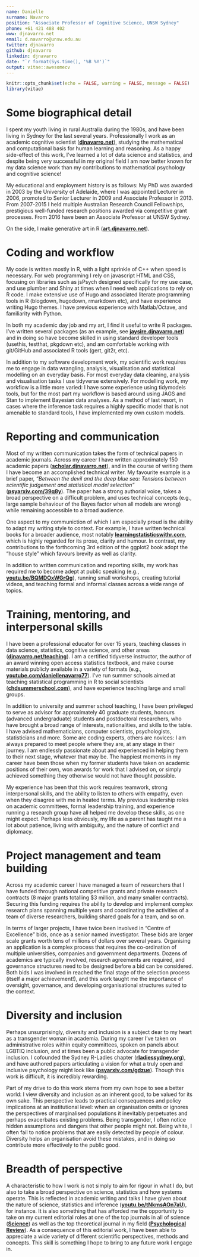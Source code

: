 ```yaml
---
name: Danielle
surname: Navarro
position: "Associate Professor of Cognitive Science, UNSW Sydney"
phone: +61 421 488 402
www: djnavarro.net
email: d.navarro@unsw.edu.au
twitter: djnavarro
github: djnavarro
linkedin: djnavarro
date: "`r format(Sys.time(), '%B %Y')`"
output: vitae::awesomecv
---
```


```r
knitr::opts_chunk$set(echo = FALSE, warning = FALSE, message = FALSE)
library(vitae)
```

# Some biographical detail

I spent my youth living in rural Australia during the 1980s, and have been living in Sydney for the last several years. Professionally I work as an academic cognitive scientist ([**djnavarro.net**](https://djnavarro.net)), studying the mathematical and computational basis for human learning and reasoning. As a happy side-effect of this work, I've learned a lot of data science and statistics, and despite being very successful in my original field I am now better known for my data science work than my contributions to mathematical psychology and cognitive science! 

My educational and employment history is as follows: My PhD was awarded in 2003 by the University of Adelaide, where I was appointed Lecturer in 2006, promoted to Senior Lecturer in 2009 and Associate Professor in 2013. From 2007-2015 I held multiple Australian Research Council Fellowships, prestigious well-funded research positions awarded via competitive grant processes. From 2016 have been an Associate Professor at UNSW Sydney. 

On the side, I make generative art in R ([**art.djnavarro.net**](https://art.djnavarro.net)).

# Coding and workflow

My code is written mostly in R, with a light sprinkle of C++ when speed is necessary. For web programming I rely on javascript HTML and CSS, focusing on libraries such as jsPsych designed specifically for my use case, and use plumber and Shiny at times when I need web applications to rely on R code. I make extensive use of Hugo and associated literate programming tools in R (blogdown, hugodown, rmarkdown etc), and have experience writing Hugo themes. I have previous experience with Matlab/Octave, and familiarity with Python.

In both my academic day job and my art, I find it useful to write R packages. I've written several packages (as an example, see [**jaysire.djnavarro.net**](https://jaysire.djnavarro.net/)) and in doing so have become skilled in using standard developer tools (usethis, testthat, pkgdown etc), and am comfortable working with git/GitHub and associated R tools (gert, git2r, etc). 

In addition to my software development work, my scientific work requires me to engage in data wrangling, analysis, visualisation and statistical modelling on an everyday basis. For most everyday data cleaning, analysis and visualisation tasks I use tidyverse extensively. For modelling work, my workflow is a little more varied: I have some experience using tidymodels tools, but for the most part my workflow is based around using JAGS and Stan to implement Bayesian data analyses. As a method of last resort, in cases where the inference task requires a highly specific model that is not amenable to standard tools, I have implemented my own custom models.

# Reporting and communication

Most of my written communication takes the form of technical papers in academic journals. Across my career I have written approximately 150 academic papers ([**scholar.djnavarro.net**](http://scholar.djnavarro.net)), and in the course of writing them I have become an accomplished technical writer. My favourite example is a brief paper, *"Between the devil and the deep blue sea: Tensions between scientific judgement and statistical model selection"* ([**psyarxiv.com/39q8y**](https://psyarxiv.com/39q8y/)). The paper has a strong authorial voice, takes a broad perspective on a difficult problem, and uses technical concepts (e.g., large sample behaviour of the Bayes factor when all models are wrong) while remaining accessible to a broad audience. 

One aspect to my communiction of which I am especially proud is the ability to adapt my writing style to context. For example, I have written technical books for a broader audience, most notably  [**learningstatisticswithr.com**](https://learningstatisticswithr.com), which is highly regarded for its prose, clarity and humour. In contrast, my contributions to the forthcoming 3rd edition of the ggplot2 book adopt the "house style" which favours brevity as well as clarity. 

In addition to written communication and reporting skills, my work has required me to become adept at public speaking (e.g., [**youtu.be/BQMDOxWGrQg**](https://youtu.be/BQMDOxWGrQg)), running small workshops, creating tutorial videos, and teaching formal and informal classes across a wide range of topics.

# Training, mentoring, and interpersonal skills

I have been a professional educator for over 15 years, teaching classes in data science, statistics, cognitive science, and other areas ([**djnavarro.net/teaching**](https://djnavarro.net/teaching/)). I am a certified tidyverse instructor, the author of an award winning open access statistics textbook, and make course materials publicly available in a variety of formats (e.g., [**youtube.com/daniellenavarro77**](https://www.youtube.com/daniellenavarro77)). I've run summer schools aimed at teaching statistical programming in R to social scientists ([**chdsummerschool.com**](https://chdsummerschool.com/)), and have experience teaching large and small groups. 

In addition to university and summer school teaching, I have been privileged to serve as advisor for approximately 40 graduate students, honours (advanced undergraduate) students and postdoctoral researchers, who have brought a broad range of interests, nationalities, and skills to the table. I have advised mathematicians, computer scientists, psychologists, statisticians and more. Some are coding experts, others are novices: I am always prepared to meet people where they are, at any stage in their journey. I am endlessly passionate about and experienced in helping them to their next stage, whatever that may be. The happiest moments in my career have been those when my former students have taken on academic positions of their own, won awards for work that I advised on, or simply achieved something they otherwise would not have thought possible.

My experience has been that this work requires teamwork, strong interpersonal skills, and the ability to listen to others with empathy, even when they disagree with me in heated terms. My previous leadership roles on academic committees, formal leadership training, and experience running a research group have all helped me develop these skills, as one might expect. Perhaps less obviously, my life as a parent has taught me a lot about patience, living with ambiguity, and the nature of conflict and diplomacy.

# Project management and team building

Across my academic career I have managed a team of researchers that I have funded through national competitive grants and private research contracts (8 major grants totalling $3 million, and many smaller contracts). Securing this funding requires the ability to develop and implement complex research plans spanning multiple years and coordinating the activities of a team of diverse researchers, building shared goals for a team, and so on. 

In terms of larger projects, I have twice been involved in "Centre of Excellence" bids, once as a senior named investigator. These bids are larger scale grants worth tens of millions of dollars over several years. Organising an application is a complex process that requires the co-ordination of multiple universities, companies and government departments. Dozens of academics are typically involved, research agreements are required, and governance structures need to be designed before a bid can be considered. Both bids I was involved in reached the final stage of the selection process (itself a major achievement!), and this work taught me the importance of oversight, governance, and developing organisational structures suited to the context.

# Diversity and inclusion

Perhaps unsurprisingly, diversity and inclusion is a subject dear to my heart as a transgender woman in academia. During my career I've taken on administrative roles within equity committees, spoken on panels about LGBTIQ inclusion, and at times been a public advocate for transgender inclusion. I cofounded the Sydney R-Ladies chapter ([**rladiessydney.org**](https://rladiessydney.org/)), and have authored papers articulating a vision for what a truly open and inclusive psychology might look like ([**psyarxiv.com/gdzue**](https://psyarxiv.com/gdzue)). Though this work is difficult, it is incredibly rewarding.

Part of my drive to do this work stems from my own hope to see a better world: I view diversity and inclusion as an inherent good, to be valued for its own sake. This perspective leads to practical consequences and policy implications at an institutional level: when an organisation omits or ignores the perspectives of marginalised populations it inevitably perpetuates and perhaps exacerbates existing problems. Being transgender, I often notice hidden assumptions and dangers that other people might not. Being white, I often fail to notice problems that are easily detected by people of colour. Diversity helps an organisation avoid these mistakes, and in doing so contribute more effectively to the public good. 

# Breadth of perspective

A characteristic to how I work is not simply to aim for rigour in what I do, but also to take a broad perspective on science, statistics and how systems operate. This is reflected in academic writing and talks I have given about the nature of science, statistics and inference ([**youtu.be/tNkmsAOn7aU**](https://youtu.be/tNkmsAOn7aU)), for instance. It is also something that has afforded me the opportunity to take on my current editorial roles at one of the top journals in all of science ([**Science**](https://www.sciencemag.org/)) as well as the top theoretical journal in my field ([**Psychological Review**](https://www.apa.org/pubs/journals/rev/)). As a consequence of this editorial work, I have been able to appreciate a wide variety of different scientific perspectives, methods and concepts. This skill is something I hope to bring to any future work I engage in.



<!-- # Education -->

<!-- ```{r} -->
<!-- library(tibble) -->
<!-- tribble( -->
<!--   ~ Degree, ~ Year, ~ Institution, ~ Where, -->
<!--   "Informal studies", "1889-91", "Flying University", "Warsaw, Poland", -->
<!--   "Master of Physics", "1893", "Sorbonne Université", "Paris, France", -->
<!--   "Master of Mathematics", "1894", "Sorbonne Université", "Paris, France" -->
<!-- ) %>%  -->
<!--   detailed_entries(Degree, Year, Institution, Where) -->
<!-- ``` -->

<!-- # Nobel Prizes -->

<!-- ```{r} -->
<!-- tribble( -->
<!--   ~Year, ~Type, ~Desc, -->
<!--   1903, "Physics", "Awarded for her work on radioactivity with Pierre Curie and Henri Becquerel", -->
<!--   1911, "Chemistry", "Awarded for the discovery of radium and polonium" -->
<!-- ) %>%  -->
<!--   brief_entries( -->
<!--     glue::glue("Nobel Prize in {Type}"), -->
<!--     Year,  -->
<!--     Desc -->
<!--   ) -->
<!-- ``` -->

<!-- # Publications -->

<!-- ```{r} -->
<!-- library(dplyr) -->
<!-- knitr::write_bib(c("vitae", "tibble"), "packages.bib") -->

<!-- bibliography_entries("packages.bib") %>% -->
<!--   arrange(desc(author$family), issued) -->
<!-- ``` -->

